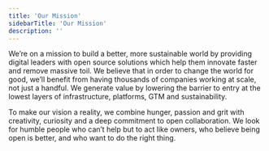```yaml
---
title: 'Our Mission'
sidebarTitle: 'Our Mission'
description: ''
---
```

We’re on a mission to build a better, more sustainable world by providing digital leaders with open source solutions which help them innovate faster and remove massive toil. We believe that in order to change the world for good, we’ll benefit from having thousands of companies working at scale, not just a handful. We generate value by lowering the barrier to entry at the lowest layers of infrastructure, platforms, GTM and sustainability.

To make our vision a reality, we combine hunger, passion and grit with creativity, curiosity and a deep commitment to open collaboration. We look for humble people who can’t help but to act like owners, who believe being open is better, and who want to do the right thing.